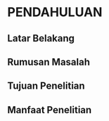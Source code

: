 # PENDAHULUAN

## Latar Belakang
## Rumusan Masalah
## Tujuan Penelitian
## Manfaat Penelitian










